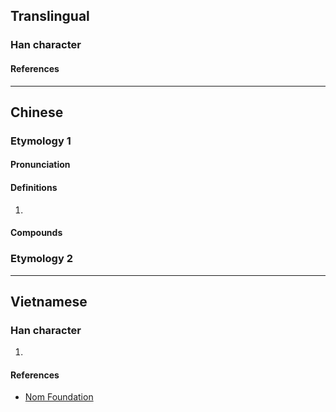 {{also|旭}}
{{character info}}
==Translingual==

===Han character===
{{Han char|rn=72|rad=日|as=02|sn=6|four=47602|canj=KNA,XKNA|ids=⿱九日}}

====References====
{{Han ref|kx=0490.010|dkj=13748|dj=0851.020|hdz=21485.050|uh=65EE}}

----

==Chinese==

===Etymology 1===
{{zh-forms}}

====Pronunciation====
{{zh-pron
|m=gā
|c=go1,kaa1
|c_note=kaa1 - vernacular, only in {{zh-l|山旮旯|saan1 kaa1 laa1}}
|cat=
}}

====Definitions====
{{zh-hanzi}}

# {{zh-only|旮旯}}

====Compounds====
{{zh-der|旮旯|山旮旯}}

===Etymology 2===
{{zh-see|旭|v}}

----

==Vietnamese==

===Han character===
{{vi-readings|rs=日02|reading=ca}}

# {{rfdef|vi|sort=日02}}

====References====
* [http://nomfoundation.org/common/nom_details.php?codepoint=65ee Nom Foundation]